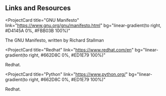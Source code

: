## Links and Resources

<ProjectCard
  title="GNU Manifesto"
  link="https://www.gnu.org/gnu/manifesto.html"
  bg="linear-gradient(to right, #D4145A 0%, #FBB03B 100%)"
>
  The GNU Manifesto, written by Richard Stallman
</ProjectCard>

<ProjectCard
  title="Redhat"
  link="https://www.redhat.com/en"
  bg="linear-gradient(to right, #662D8C 0%, #ED1E79 100%)"
>
  Redhat.
</ProjectCard>

<ProjectCard
  title="Python"
  link="https://www.python.org/"
  bg="linear-gradient(to right, #662D8C 0%, #ED1E79 100%)"
>
  Redhat.
</ProjectCard>

